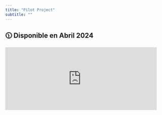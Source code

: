 ```yaml
---
title: "Pilot Project"
subtitle: ""
---
```


::: {.callout-note}
# 🕦 Disponible en Abril 2024
:::



<iframe src="https://giphy.com/embed/0U7bWQK9s75PjRKcHz" width="480" height="200" frameBorder="0" class="giphy-embed" allowFullScreen></iframe><p></p>
